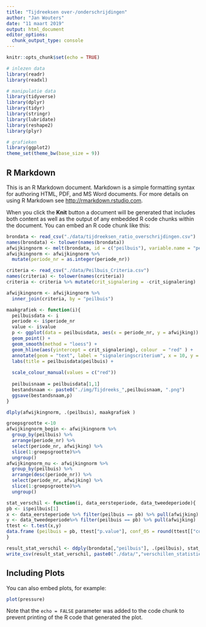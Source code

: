 ```yaml
---
title: "Tijdreeksen over-/onderschrijdingen"
author: "Jan Wouters"
date: "11 maart 2019"
output: html_document
editor_options: 
  chunk_output_type: console
---
```


```r
knitr::opts_chunk$set(echo = TRUE)
```


```r

# inlezen data
library(readr)
library(readxl)

# manipulatie data
library(tidyverse)
library(dplyr)
library(tidyr)
library(stringr)
library(lubridate)
library(reshape2)
library(plyr)

# grafieken
library(ggplot2)
theme_set(theme_bw(base_size = 9))


```

## R Markdown

This is an R Markdown document. Markdown is a simple formatting syntax for authoring HTML, PDF, and MS Word documents. For more details on using R Markdown see <http://rmarkdown.rstudio.com>.

When you click the **Knit** button a document will be generated that includes both content as well as the output of any embedded R code chunks within the document. You can embed an R code chunk like this:

```r
brondata <- read_csv("./data/tijdreeksen_ratio_overschrijdingen.csv")
names(brondata) <- tolower(names(brondata))
afwijkingnorm <- melt(brondata, id = c("peilbuis"), variable.name = "periode_nr", value.name = "afwijking")
afwijkingnorm <- afwijkingnorm %>% 
  mutate(periode_nr = as.integer(periode_nr))

criteria <- read_csv("./data/Peilbuis_Criteria.csv")
names(criteria) <- tolower(names(criteria))
criteria <- criteria %>% mutate(crit_signalering = -crit_signalering)

afwijkingnorm <- afwijkingnorm %>% 
  inner_join(criteria, by = "peilbuis")
```
```r
maakgrafiek <- function(i){
  peilbuisdata <- i
  periode <- i$periode_nr
  value <- i$value
  p <- ggplot(data = peilbuisdata, aes(x = periode_nr, y = afwijking)) +
  geom_point() +
  geom_smooth(method = "loess") +
  geom_hline(aes(yintercept = crit_signalering), colour  = "red" ) +
  annotate(geom = "text", label = "signaleringscriterium", x = 10, y = peilbuisdata$crit_signalering[1], vjust = 1, colour = "red") +
  labs(title = peilbuisdata$peilbuis) +
  
  scale_colour_manual(values = c("red"))
  
  peilbuisnaam = peilbuisdata[1,1]
  bestandsnaam <- paste0("./img/Tijdreeks_",peilbuisnaam, ".png")
  ggsave(bestandsnaam,p)
}

dlply(afwijkingnorm, .(peilbuis), maakgrafiek )

```
```r
groepsgrootte <-10
afwijkingnorm_begin <- afwijkingnorm %>% 
  group_by(peilbuis) %>% 
  arrange(periode_nr) %>% 
  select(periode_nr, afwijking) %>% 
  slice(1:groepsgrootte)%>% 
  ungroup()
afwijkingnorm_nu <- afwijkingnorm %>% 
  group_by(peilbuis) %>% 
  arrange(desc(periode_nr)) %>% 
  select(periode_nr, afwijking) %>% 
  slice(1:groepsgrootte)%>% 
  ungroup()

stat_verschil <- function(i, data_eersteperiode, data_tweedeperiode){
pb <- i$peilbuis[1]
x <- data_eersteperiode %>% filter(peilbuis == pb) %>% pull(afwijking)
y <- data_tweedeperiode%>% filter(peilbuis == pb) %>% pull(afwijking)
ttest <- t.test(x,y)
data.frame (peilbuis = pb, ttest["p.value"], conf_05 = round(ttest[["conf.int"]][1],3) , conf_95 = round(ttest[["conf.int"]][2],3), stringsAsFactors = FALSE)
}

result_stat_verschil <- ddply(brondata[,"peilbuis"], .(peilbuis), stat_verschil, data_eersteperiode = afwijkingnorm_begin, data_tweedeperiode = afwijkingnorm_nu)
write_csv(result_stat_verschil, paste0("./data/","verschillen_statistiek", ".csv"))

```

## Including Plots

You can also embed plots, for example:

```r
plot(pressure)
```

Note that the `echo = FALSE` parameter was added to the code chunk to prevent printing of the R code that generated the plot.
